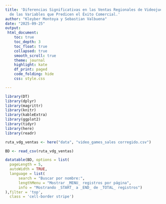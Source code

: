 ```yaml
---
title: 'Diferencias Significativas en las Ventas Regionales de Videojuegos: Un Análisis
  de las Variables que Predicen el Éxito Comercial.'
author: "Kleyber Montoya y Sebastian Valbuena"
date: "2025-09-25"
output:
 html_document:
    toc: true
    toc_depth: 3
    toc_float: true
    collapsed: true
    smooth_scroll: true
    theme: journal
    highlight: kate
    df_print: paged
    code_folding: hide
    css: style.css

---
```


```r

library(DT)
library(dplyr)
library(magrittr)
library(knitr)
library(kableExtra)
library(ggplot2)
library(tidyr)
library(here)   
library(readr)  

ruta_vdg_ventas <- here("data", "video_games_sales corregido.csv")

BD <- read_csv(ruta_vdg_ventas)
```


```r
datatable(BD, options = list(
  pageLength = 5,
  autoWidth = TRUE,
  language = list(
      search = "Buscar por nombre:",
      lengthMenu = "Mostrar _MENU_ registros por página",
      info = "Mostrando _START_ a _END_ de _TOTAL_ registros")
),filter = 'top',
  class = 'cell-border stripe')
```


#

#

#

#

#

#

#